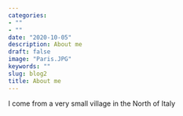 ```yaml
---
categories:
- ""
- ""
date: "2020-10-05"
description: About me
draft: false
image: "Paris.JPG"
keywords: ""
slug: blog2
title: About me
---
```


I come from a very small village in the North of Italy



